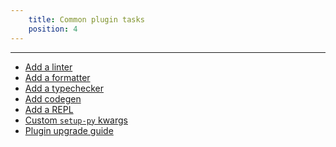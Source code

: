 ```yaml
---
    title: Common plugin tasks
    position: 4
---
```




---

* [Add a linter](doc:plugins-lint-goal)
* [Add a formatter](doc:plugins-fmt-goal) 
* [Add a typechecker](doc:plugins-check-goal)
* [Add codegen](doc:plugins-codegen) 
* [Add a REPL](doc:plugins-repl-goal) 
* [Custom `setup-py` kwargs](doc:plugins-setup-py)
* [Plugin upgrade guide](doc:plugin-upgrade-guide)